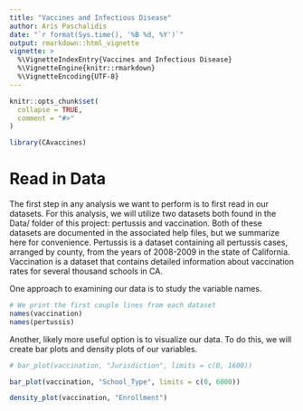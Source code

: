 ```yaml
---
title: "Vaccines and Infectious Disease"
author: Aris Paschalidis
date: "`r format(Sys.time(), '%B %d, %Y')`"
output: rmarkdown::html_vignette
vignette: >
  %\VignetteIndexEntry{Vaccines and Infectious Disease}
  %\VignetteEngine{knitr::rmarkdown}
  %\VignetteEncoding{UTF-8}
---
```


```r
knitr::opts_chunk$set(
  collapse = TRUE,
  comment = "#>"
)
```

```r
library(CAvaccines)
```

# Read in Data
The first step in any analysis we want to perform is to first read in our datasets.
For this analysis, we will utilize two datasets both found in the Data/ folder
of this project: pertussis and vaccination. Both of these datasets are documented
in the associated help files, but we summarize here for convenience. Pertussis 
is a dataset containing all pertussis cases, arranged by county, from the years of 
2008-2009 in the state of California. Vaccination is a dataset that contains detailed
information about vaccination rates for several thousand schools in CA.

One approach to examining our data is to study the variable names.

```r
# We print the first couple lines from each dataset
names(vaccination)
names(pertussis)
```

Another, likely more useful option is to visualize our data. To do this, we 
will create bar plots and density plots of our variables.

```r
# bar_plot(vaccination, "Jurisdiction", limits = c(0, 1600))

bar_plot(vaccination, "School_Type", limits = c(0, 6000))

density_plot(vaccination, "Enrollment")
```

